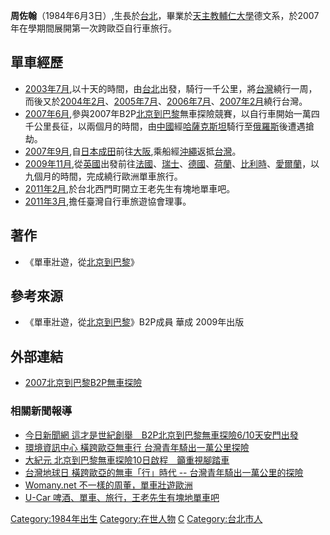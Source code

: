 '''周佐翰'''（1984年6月3日）,生長於[[台北|台北]]，畢業於[[天主教輔仁大學|天主教輔仁大學]]德文系，於2007年在學期間展開第一次跨歐亞自行車旅行。

==單車經歷==
*[[2003年7月|2003年7月]],以十天的時間，由[[台北|台北]]出發，騎行一千公里，將[[台灣|台灣]]繞行一周，而後又於[[2004年2月|2004年2月]]、[[2005年7月|2005年7月]]、[[2006年7月|2006年7月]]、[[2007年2月|2007年2月]]繞行台灣。
*[[2007年6月|2007年6月]],參與2007年B2P[[北京到巴黎|北京到巴黎]]無車探險競賽，以自行車開始一萬四千公里長征，以兩個月的時間，由[[中國|中國]]經[[哈薩克斯坦|哈薩克斯坦]]騎行至[[俄羅斯|俄羅斯]]後遭遇搶劫。 
*[[2007年9月|2007年9月]],自[[日本|日本]][[成田|成田]]前往[[大阪市|大阪]],乘船經[[沖繩|沖繩]]返抵[[台灣|台灣]]。
*[[2009年11月|2009年11月]],從[[英國|英國]]出發前往[[法國|法國]]、[[瑞士|瑞士]]、[[德國|德國]]、[[荷蘭|荷蘭]]、[[比利時|比利時]]、[[愛爾蘭|愛爾蘭]]，以九個月的時間，完成繞行歐洲單車旅行。
*[[2011年2月|2011年2月]],於台北西門町開立王老先生有塊地單車吧。
*[[2011年3月|2011年3月]],擔任臺灣自行車旅遊協會理事。


<!-- 因文件已删，故注解：[[File:B2Pcarfree.gif|right]] -->

==著作==
*《單車壯遊，從[[北京到巴黎|北京到巴黎]]》

==參考來源==
*《單車壯遊，從[[北京到巴黎|北京到巴黎]]》B2P成員 華成 2009年出版

==外部連結==
*[https://web.archive.org/web/20100806032719/http://www.beijingtoparis.com/ch-index.html 2007北京到巴黎B2P無車探險]
===相關新聞報導===
*[http://www.nownews.com/2007/06/04/11424-2105989.htm 今日新聞網 這才是世紀創舉　B2P北京到巴黎無車探險6/10天安門出發]
*[http://e-info.org.tw/node/22763 環境資訊中心 橫跨歐亞無車行 台灣青年騎出一萬公里探險]{{Wayback|url=http://e-info.org.tw/node/22763 |date=20080906091859 }}
*[http://www.epochtimes.com/b5/7/6/2/n1731174.htm 大紀元 北京到巴黎無車探險10日啟程　籲重視腳踏車]{{Wayback|url=http://www.epochtimes.com/b5/7/6/2/n1731174.htm |date=20160304093604 }}
*[http://www.earthday.org.tw/node/380 台灣地球日 橫跨歐亞的無車「行」時代 -- 台灣青年騎出一萬公里的探險]{{dead link|date=2017年12月 |bot=InternetArchiveBot |fix-attempted=yes }}
*[http://www.womany.net/ever_a_show.php?msn=4&bsn=17&sn=226 Womany.net 不一樣的周董，單車壯遊歐洲]{{dead link|date=2017年12月 |bot=InternetArchiveBot |fix-attempted=yes }}
*[https://web.archive.org/web/20110816063619/http://wine.u-car.com.tw/winedetail.asp?articleid=383 U-Car 啤酒、單車、旅行，王老先生有塊地單車吧]

{{Taiwan-sport-bio-stub}}

[[Category:1984年出生|Category:1984年出生]]
[[Category:在世人物|Category:在世人物]]
[[Category:輔仁大學校友|C]]
[[Category:台北市人|Category:台北市人]]